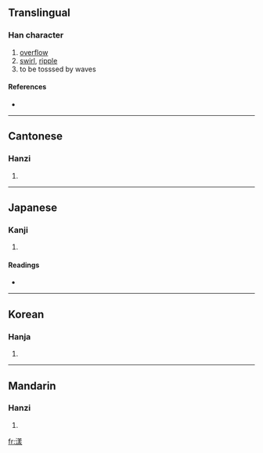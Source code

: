 {{see|瀁}}
==Translingual==

===Han character===
{{Han char|rn=85|rad=水|as=11|sn=14|four=3813<sub>2</sub>|canj=水廿土水 (ETGE)}}

# [[overflow]]
# [[swirl]], [[ripple]]
# to be tosssed by waves

====References====
* {{Han ref|kx=0648.050|dkj=18184|dj=1058.020|hdz=31729.110|uh=6F3E|ud=28478|bh=BA79|bd=47737}}

----

==Cantonese==

===Hanzi===
{{yue-hanzi|jyut=|y=yeung6}}

# {{defn|Cantonese}}

----

==Japanese==

===Kanji===
{{ja-kanji|grade=|rs=水11}}

# {{defn|Japanese}}

====Readings====
* {{ja-readings|on=[[よう]] (yō)|kun=[[ただよう]] (tadayou)}}

----

==Korean==

===Hanja===
{{ko-hanja|hangeul=양|eumhun=|rv=yang|mr=yang|y=yang}}

# {{defn|Korean}}

----

==Mandarin==

===Hanzi===
{{cmn-hanzi|pin=[[yàng]] ([[yang4]])|wg=yang<sup>4</sup>}}

# {{defn|Mandarin}}

[[fr:漾]]
